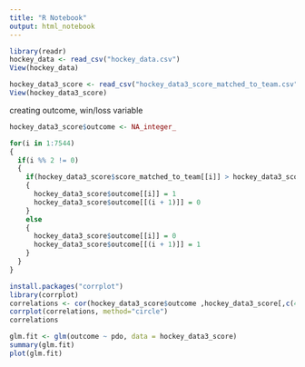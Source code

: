 ```yaml
---
title: "R Notebook"
output: html_notebook
---
```


```r
library(readr)
hockey_data <- read_csv("hockey_data.csv")
View(hockey_data)

hockey_data3_score <- read_csv("hockey_data3_score_matched_to_team.csv")
View(hockey_data3_score)
```

creating outcome, win/loss variable
```r
hockey_data3_score$outcome <- NA_integer_

for(i in 1:7544)
{
  if(i %% 2 != 0)
  {
    if(hockey_data3_score$score_matched_to_team[[i]] > hockey_data3_score$score_matched_to_team[[i + 1]])
    {
      hockey_data3_score$outcome[[i]] = 1
      hockey_data3_score$outcome[[(i + 1)]] = 0
    }
    else
    {
      hockey_data3_score$outcome[[i]] = 0
      hockey_data3_score$outcome[[(i + 1)]] = 1
    }
  }
}
```


```r
install.packages("corrplot")
library(corrplot)
correlations <- cor(hockey_data3_score$outcome ,hockey_data3_score[,c(47,48,50:79)])
corrplot(correlations, method="circle")
correlations
```

```r
glm.fit <- glm(outcome ~ pdo, data = hockey_data3_score)
summary(glm.fit)
plot(glm.fit)
```

